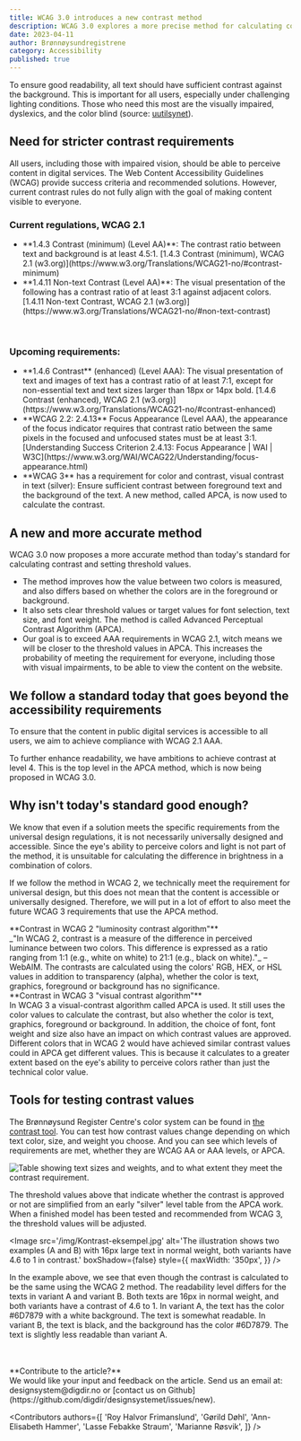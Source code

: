 ```yaml
---
title: WCAG 3.0 introduces a new contrast method
description: WCAG 3.0 explores a more precise method for calculating contrast. Why isn't today's standard good enough?
date: 2023-04-11
author: Brønnøysundregistrene
category: Accessibility
published: true
---
```


To ensure good readability, all text should have sufficient contrast against the background. This is important for all users, especially under challenging lighting conditions. Those who need this most are the visually impaired, dyslexics, and the color blind (source: [uutilsynet](https://www.uutilsynet.no/veiledning/kontrast/48)).

## Need for stricter contrast requirements

All users, including those with impaired vision, should be able to perceive content in digital services. The Web Content Accessibility Guidelines (WCAG) provide success criteria and recommended solutions. However, current contrast rules do not fully align with the goal of making content visible to everyone.

<Card data-color='brand3' variant="tinted">
  <h3
    data-size='xs'
  >Current regulations, WCAG 2.1</h3>
  <ul>
    <li>
      **1.4.3 Contrast (minimum) (Level AA)**: The contrast ratio between
      text and background is at least 4.5:1. [1.4.3 Contrast (minimum), WCAG
      2.1
      (w3.org)](https://www.w3.org/Translations/WCAG21-no/#contrast-minimum)
    </li>
    <li>
      **1.4.11 Non-text Contrast (Level AA)**: The visual
      presentation of the following has a contrast ratio of at least 3:1 against
      adjacent colors. [1.4.11 Non-text Contrast, WCAG 2.1
      (w3.org)](https://www.w3.org/Translations/WCAG21-no/#non-text-contrast)
    </li>
  </ul>
</Card>

<br />

<Card data-color='brand2' variant="tinted">
  <h3
    data-size='xs'
  >Upcoming requirements:</h3>
  <ul>
    <li>
      **1.4.6 Contrast** (enhanced) (Level AAA): The visual presentation
      of text and images of text has a contrast ratio of at least 7:1,
      except for non-essential text and text sizes larger than 18px or
      14px bold. [1.4.6 Contrast (enhanced), WCAG 2.1
      (w3.org)](https://www.w3.org/Translations/WCAG21-no/#contrast-enhanced)
    </li>
    <li>
      **WCAG 2.2: 2.4.13** Focus Appearance (Level AAA), the appearance of
      the focus indicator requires that contrast ratio between the same 
      pixels in the focused and unfocused states must be at least 3:1.
      [Understanding Success Criterion 2.4.13: Focus Appearance | WAI |
      W3C](https://www.w3.org/WAI/WCAG22/Understanding/focus-appearance.html)
    </li>
    <li>
      **WCAG 3** has a requirement for color and contrast, visual contrast in text
      (silver): Ensure sufficient contrast between foreground text and the
      background of the text. A new method, called APCA,
      is now used to calculate the contrast.
    </li>
  </ul>
</Card>

## A new and more accurate method

WCAG 3.0 now proposes a more accurate method than today's standard for calculating contrast and setting threshold values.

<ul>
  <li>
    The method improves how the value between two colors is measured, and also
    differs based on whether the colors are in the foreground or background.
  </li>
  <li>
    It also sets clear threshold values or target values for font selection,
    text size, and font weight. The method is called Advanced Perceptual Contrast
    Algorithm (APCA).
  </li>
  <li>
    Our goal is to exceed AAA requirements in WCAG 2.1, witch means we will
    be closer to the threshold values in APCA. This increases the probability of meeting
    the requirement for everyone, including those with visual impairments, to be able to view
    the content on the website.
  </li>
</ul>

## We follow a standard today that goes beyond the accessibility requirements

To ensure that the content in public digital services is accessible to all users, we aim to achieve compliance with WCAG 2.1 AAA.

To further enhance readability, we have ambitions to achieve contrast at level 4. This is the top level in the APCA method, which is now being proposed in WCAG 3.0.

## Why isn't today's standard good enough?

We know that even if a solution meets the specific requirements from the universal design regulations, it is not necessarily universally designed and accessible. Since the eye's ability to perceive colors and light is not part of the method, it is unsuitable for calculating the difference in brightness in a combination of colors.

If we follow the method in WCAG 2, we technically meet the requirement for universal design, but this does not mean that the content is accessible or universally designed. Therefore, we will put in a lot of effort to also meet the future WCAG 3 requirements that use the APCA method.

<Card data-color='brand3' variant="tinted">
  **Contrast in WCAG 2 "luminosity contrast algorithm"** <br />
  _"In WCAG 2, contrast is a measure of the difference in perceived luminance
  between two colors. This difference is expressed as a ratio ranging from 1:1 (e.g.,
  white on white) to 21:1 (e.g., black on white)."_ – WebAIM. The contrasts are calculated using the colors' RGB, HEX, or HSL
  values in addition to transparency (alpha), whether the color is text, graphics, foreground
  or background has no significance.
</Card>

<br />

<Card data-color='brand2' variant="tinted">
  **Contrast in WCAG 3 "visual contrast algorithm"** <br />In WCAG 3 a
  visual-contrast algorithm called APCA is used. It still uses the
  color values to calculate the contrast, but also whether the color is
  text, graphics, foreground or background. In addition, the choice of font,
  font weight and size also have an impact on which contrast values are
  approved. Different colors that in WCAG 2 would have achieved similar
  contrast values could in APCA get different values. This is because it calculates to a greater extent
  based on the eye's ability to perceive colors rather than just the technical
  color value.
</Card>

## Tools for testing contrast values

The Brønnøysund Register Centre's color system can be found in [the contrast tool](https://contrast.brreg.no/). You can test how contrast values change depending on which text color, size, and weight you choose. And you can see which levels of requirements are met, whether they are WCAG AA or AAA levels, or APCA.

<Image
  src='/img/Kontrast-terskelverdier.png'
  alt='Table showing text sizes and weights, and to what extent they meet the contrast requirement.'
  boxShadow={true}
/>

The threshold values above that indicate whether the contrast is approved or not are simplified from an early "silver" level table from the APCA work. When a finished model has been tested and recommended from WCAG 3, the threshold values will be adjusted.

<Image
  src='/img/Kontrast-eksempel.jpg'
  alt='The illustration shows two examples (A and B) with 16px large text in normal weight, both variants have 4.6 to 1 in contrast.'
  boxShadow={false}
  style={{
    maxWidth: '350px',
  }}
/>

In the example above, we see that even though the contrast is calculated to be the same using the WCAG 2 method. The readability level differs for the texts in variant A and variant B.
Both texts are 16px in normal weight, and both variants have a contrast of 4.6 to 1.
In variant A, the text has the color #6D7879 with a white background. The text is somewhat readable.
In variant B, the text is black, and the background has the color #6D7879. The text is slightly less readable than variant A.

<br />
<br />
<Card data-color='brand3' variant="tinted">
  **Contribute to the article?** <br />
  We would like your input and feedback on the article. Send us an
  email at: designsystem@digdir.no or [contact us on Github](https://github.com/digdir/designsystemet/issues/new).
</Card>

<Contributors
  authors={[
    'Roy Halvor Frimanslund',
    'Gørild Døhl',
    'Ann-Elisabeth Hammer',
    'Lasse Febakke Straum',
    'Marianne Røsvik',
  ]}
/>
<br />
<br />
